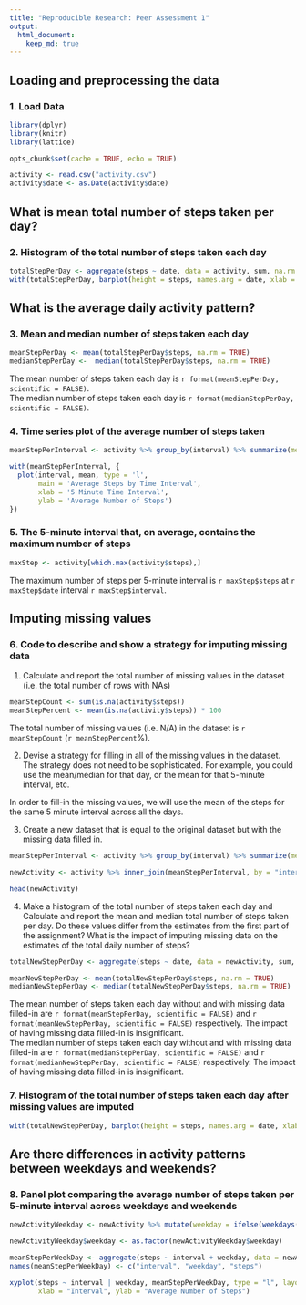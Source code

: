 ```yaml
---
title: "Reproducible Research: Peer Assessment 1"
output: 
  html_document:
    keep_md: true
---
```



## Loading and preprocessing the data

### 1. Load Data

```r
library(dplyr)
library(knitr)
library(lattice)

opts_chunk$set(cache = TRUE, echo = TRUE)
```

```r
activity <- read.csv("activity.csv")
activity$date <- as.Date(activity$date)
```

## What is mean total number of steps taken per day?

### 2. Histogram of the total number of steps taken each day

```r
totalStepPerDay <- aggregate(steps ~ date, data = activity, sum, na.rm = TRUE)
with(totalStepPerDay, barplot(height = steps, names.arg = date, xlab = "", ylab = "Steps", main = 'Total Number of Steps Taken Each Day'))
```

## What is the average daily activity pattern?

### 3. Mean and median number of steps taken each day

```r
meanStepPerDay <- mean(totalStepPerDay$steps, na.rm = TRUE)
medianStepPerDay <-  median(totalStepPerDay$steps, na.rm = TRUE)
```

The mean number of steps taken each day is `r format(meanStepPerDay, scientific = FALSE)`.  
The median number of steps taken each day is `r format(medianStepPerDay, scientific = FALSE)`.

### 4. Time series plot of the average number of steps taken

```r
meanStepPerInterval <- activity %>% group_by(interval) %>% summarize(mean = mean(steps, na.rm = TRUE))

with(meanStepPerInterval, {
  plot(interval, mean, type = 'l',
       main = 'Average Steps by Time Interval',
       xlab = '5 Minute Time Interval',
       ylab = 'Average Number of Steps')
})
```

### 5. The 5-minute interval that, on average, contains the maximum number of steps

```r
maxStep <- activity[which.max(activity$steps),]
```

The maximum number of steps per 5-minute interval is `r maxStep$steps` at `r maxStep$date` interval `r maxStep$interval`.

## Imputing missing values

### 6. Code to describe and show a strategy for imputing missing data

1. Calculate and report the total number of missing values in the dataset (i.e. the total number of rows with NAs)

```r
meanStepCount <- sum(is.na(activity$steps))
meanStepPercent <- mean(is.na(activity$steps)) * 100
```

The total number of missing values (i.e. N/A) in the dataset is `r meanStepCount` (`r meanStepPercent`%).

2. Devise a strategy for filling in all of the missing values in the dataset. The strategy does not need to be sophisticated. For example, you could use the mean/median for that day, or the mean for that 5-minute interval, etc.

In order to fill-in the missing values, we will use the mean of the steps for the same 5 minute interval across all the days.

3. Create a new dataset that is equal to the original dataset but with the missing data filled in.

```r
meanStepPerInterval <- activity %>% group_by(interval) %>% summarize(mean = mean(steps, na.rm = TRUE))

newActivity <- activity %>% inner_join(meanStepPerInterval, by = "interval") %>% mutate(steps = ifelse(is.na(steps), mean, steps)) %>% select(steps, date, interval) 

head(newActivity)
```

4. Make a histogram of the total number of steps taken each day and Calculate and report the mean and median total number of steps taken per day. Do these values differ from the estimates from the first part of the assignment? What is the impact of imputing missing data on the estimates of the total daily number of steps?

```r
totalNewStepPerDay <- aggregate(steps ~ date, data = newActivity, sum, na.rm = TRUE)

meanNewStepPerDay <- mean(totalNewStepPerDay$steps, na.rm = TRUE)
medianNewStepPerDay <- median(totalNewStepPerDay$steps, na.rm = TRUE)
```

The mean number of steps taken each day without and with missing data filled-in are `r format(meanStepPerDay, scientific = FALSE)` and `r format(meanNewStepPerDay, scientific = FALSE)` respectively. The impact of having missing data filled-in is insignificant.  
The median number of steps taken each day without and with  missing data filled-in are `r format(medianStepPerDay, scientific = FALSE)` and `r format(medianNewStepPerDay, scientific = FALSE)` respectively. The impact of having missing data filled-in is insignificant. 

### 7. Histogram of the total number of steps taken each day after missing values are imputed

```r
with(totalNewStepPerDay, barplot(height = steps, names.arg = date, xlab = "", ylab="Steps", main = 'Total Number of Steps Taken Each Day'))
```

## Are there differences in activity patterns between weekdays and weekends?

### 8. Panel plot comparing the average number of steps taken per 5-minute interval across weekdays and weekends

```r
newActivityWeekday <- newActivity %>% mutate(weekday = ifelse(weekdays(date) %in% c("Saturday", "Sunday"), "weekend", "weekday"))

newActivityWeekday$weekday <- as.factor(newActivityWeekday$weekday)

meanStepPerWeekDay <- aggregate(steps ~ interval + weekday, data = newActivityWeekday, mean)
names(meanStepPerWeekDay) <- c("interval", "weekday", "steps")

xyplot(steps ~ interval | weekday, meanStepPerWeekDay, type = "l", layout = c(1, 2), 
       xlab = "Interval", ylab = "Average Number of Steps")
```

